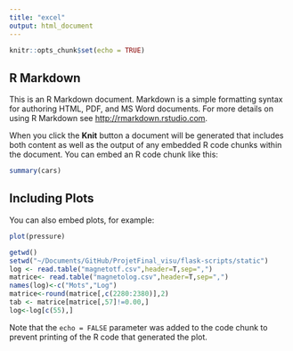 ```yaml
---
title: "excel"
output: html_document
---
```


```r
knitr::opts_chunk$set(echo = TRUE)
```

## R Markdown

This is an R Markdown document. Markdown is a simple formatting syntax for authoring HTML, PDF, and MS Word documents. For more details on using R Markdown see <http://rmarkdown.rstudio.com>.

When you click the **Knit** button a document will be generated that includes both content as well as the output of any embedded R code chunks within the document. You can embed an R code chunk like this:

```r
summary(cars)
```

## Including Plots

You can also embed plots, for example:

```r
plot(pressure)

getwd()
setwd("~/Documents/GitHub/ProjetFinal_visu/flask-scripts/static")
log <- read.table("magnetotf.csv",header=T,sep=",")
matrice<- read.table("magnetolog.csv",header=T,sep=",")
names(log)<-c("Mots","Log")
matrice<-round(matrice[,c(2280:2380)],2)
tab <- matrice[matrice[,57]!=0.00,]
log<-log[c(55),]
```

Note that the `echo = FALSE` parameter was added to the code chunk to prevent printing of the R code that generated the plot.
